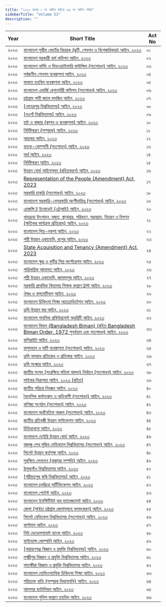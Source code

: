 ```yaml
---
title: "২০২৩ সনের ১ নং আইন হইতে ৬৬ নং আইন পর্যন্ত"
sidebarTitle: "Volume 53"
description: ""
---
```


| Year | Short Title | Act No |
|------|-------------|--------|
| ২০২৩ | [বাংলাদেশ সুপ্রীম কোর্টের বিচারক (ছুটি, পেনশন ও বিশেষাধিকার) আইন, ২০২৩](/laws/act-1418) | ০১ |
| ২০২৩ | [বাংলাদেশ সরকারী কর্ম কমিশন আইন, ২০২৩](/laws/act-1419) | ০২ |
| ২০২৩ | [বাংলাদেশ নার্সিং ও মিডওয়াইফারি কাউন্সিল (সংশোধন) আইন, ২০২৩](/laws/act-1420) | ০৩ |
| ২০২৩ | [সর্বজনীন পেনশন ব্যবস্থাপনা আইন, ২০২৩](/laws/act-1421) | ০৪ |
| ২০২৩ | [যাকাত তহবিল ব্যবস্থাপনা আইন, ২০২৩](/laws/act-1422) | ০৫ |
| ২০২৩ | [বাংলাদেশ এনার্জি রেগুলেটরী কমিশন (সংশোধন) আইন, ২০২৩](/laws/act-1423) | ০৬ |
| ২০২৩ | [চট্টগ্রাম শাহী জামে মসজিদ আইন, ২০২৩](/laws/act-1424) | ০৭ |
| ২০২৩ | [[মেহেরপুর বিশ্ববিদ্যালয়] আইন, ২০২৩](/laws/act-1425) | ০৮ |
| ২০২৩ | [[নওগাঁ বিশ্ববিদ্যালয়] আইন, ২০২৩](/laws/act-1426) | ০৯ |
| ২০২৩ | [হাট ও বাজার (স্থাপন ও ব্যবস্থাপনা) আইন, ২০২৩](/laws/act-1427) | ১০ |
| ২০২৩ | [নির্দিষ্টকরণ (সম্পূরক) আইন, ২০২৩](/laws/act-1428) | ১১ |
| ২০২৩ | [আয়কর আইন, ২০২৩](/laws/act-1429) | ১২ |
| ২০২৩ | [ব্যাংক-কোম্পানী (সংশোধন) আইন, ২০২৩](/laws/act-1430) | ১৩ |
| ২০২৩ | [অর্থ আইন, ২০২৩](/laws/act-1431) | ১৪ |
| ২০২৩ | [নির্দিষ্টকরণ আইন, ২০২৩](/laws/act-1432) | ১৫ |
| ২০২৩ | [উন্নয়ন বোর্ড আইনসমূহ (রহিতকরণ) আইন, ২০২৩](/laws/act-1433) | ১৬ |
| ২০২৩ | [Representation of the People (Amendment) Act, 2023](/laws/act-1434) | ১৭ |
| ২০২৩ | [সরকারি চাকরি (সংশোধন) আইন, ২০২৩](/laws/act-1435) | ১৮ |
| ২০২৩ | [বাংলাদেশ সরকারি-বেসরকারি অংশীদারিত্ব (সংশোধন) আইন, ২০২৩](/laws/act-1436) | ১৯ |
| ২০২৩ | [এজেন্সি টু ইনোভেট (এটুআই) আইন, ২০২৩](/laws/act-1437) | ২০ |
| ২০২৩ | [খাদ্যদ্রব্য উৎপাদন, মজুত, স্থানান্তর, পরিবহণ, সরবরাহ, বিতরণ ও বিপণন (ক্ষতিকর কার্যক্রম প্রতিরোধ) আইন, ২০২৩](/laws/act-1438) | ২১ |
| ২০২৩ | [বাংলাদেশ শিল্প-নকশা আইন, ২০২৩](/laws/act-1439) | ২২ |
| ২০২৩ | [পল্লী উন্নয়ন একাডেমি, রংপুর আইন, ২০২৩](/laws/act-1440) | ২৩ |
| ২০২৩ | [State Acquisition and Tenancy (Amendment) Act, 2023](/laws/act-1441) | ২৪ |
| ২০২৩ | [বাংলাদেশ ক্ষুদ্র ও কুটির শিল্প কর্পোরেশন আইন, ২০২৩](/laws/act-1443) | ২৫ |
| ২০২৩ | [পারিবারিক আদালত আইন, ২০২৩](/laws/act-1444) | ২৬ |
| ২০২৩ | [পল্লী উন্নয়ন একাডেমি, জামালপুর আইন, ২০২৩](/laws/act-1445) | ২৭ |
| ২০২৩ | [সরকারি প্রাথমিক বিদ্যালয় শিক্ষক কল্যাণ ট্রাস্ট আইন, ২০২৩](/laws/act-1446) | ২৮ |
| ২০২৩ | [ঔষধ ও কসমেটিকস্ আইন, ২০২৩](/laws/act-1447) | ২৯ |
| ২০২৩ | [বাংলাদেশ চিকিৎসা শিক্ষা অ্যাক্রেডিটেশন আইন, ২০২৩](/laws/act-1448) | ৩০ |
| ২০২৩ | [ভূমি উন্নয়ন কর আইন, ২০২৩](/laws/act-1449) | ৩১ |
| ২০২৩ | [বাংলাদেশ পাবলিক প্রকিউরমেন্ট অথরিটি আইন, ২০২৩](/laws/act-1450) | ৩২ |
| ২০২৩ | [বাংলাদেশ বিমান (Bangladesh Biman) (রহিত Bangladesh Biman Order, 1972 পুনর্বহাল এবং সংশোধন) আইন, ২০২৩](/laws/act-1451) | ৩৩ |
| ২০২৩ | [কপিরাইট আইন, ২০২৩](/laws/act-1452) | ৩৪ |
| ২০২৩ | [বালুমহাল ও মাটি ব্যবস্থাপনা (সংশোধন) আইন, ২০২৩](/laws/act-1453) | ৩৫ |
| ২০২৩ | [ভূমি অপরাধ প্রতিরোধ ও প্রতিকার আইন, ২০২৩](/laws/act-1454) | ৩৬ |
| ২০২৩ | [ভূমি সংস্কার আইন, ২০২৩](/laws/act-1455) | ৩৭ |
| ২০২৩ | [জাতীয় সংসদ (সংরক্ষিত মহিলা আসন) নির্বাচন (সংশোধন) আইন, ২০২৩](/laws/act-1456) | ৩৮ |
| ২০২৩ | [সাইবার নিরাপত্তা আইন, ২০২৩ [রহিত]](/laws/act-1457) | ৩৯ |
| ২০২৩ | [জাতীয় পরিচয় নিবন্ধন আইন, ২০২৩](/laws/act-1458) | ৪০ |
| ২০২৩ | [বৈদেশিক কর্মসংস্থান ও অভিবাসী (সংশোধন) আইন, ২০২৩](/laws/act-1459) | ৪১ |
| ২০২৩ | [বাণিজ্য সংগঠন (সংশোধন) আইন, ২০২৩](/laws/act-1460) | ৪২ |
| ২০২৩ | [বাংলাদেশ অর্থনৈতিক অঞ্চল (সংশোধন) আইন, ২০২৩](/laws/act-1462) | ৪৩ |
| ২০২৩ | [জাতীয় প্রতিবন্ধী উন্নয়ন ফাউন্ডেশন আইন, ২০২৩](/laws/act-1463) | ৪৪ |
| ২০২৩ | [চিড়িয়াখানা আইন, ২০২৩](/laws/act-1465) | ৪৫ |
| ২০২৩ | [বাংলাদশে ডেইরি উন্নয়ন বোর্ড আইন, ২০২৩](/laws/act-1464) | ৪৬ |
| ২০২৩ | [বঙ্গবন্ধু শেখ মুজিব মেডিক্যাল বিশ্ববিদ্যালয় (সংশোধন) আইন, ২০২৩](/laws/act-1466) | ৪৭ |
| ২০২৩ | [সিলেট উন্নয়ন কর্তৃপক্ষ আইন, ২০২৩](/laws/act-1467) | ৪৮ |
| ২০২৩ | [সুরক্ষিত লেনদেন (অস্থাবর সম্পত্তি) আইন, ২০২৩](/laws/act-1468) | ৪৯ |
| ২০২৩ | [ঠাকুরগাঁও বিশ্ববিদ্যালয় আইন, ২০২৩](/laws/act-1469) | ৫০ |
| ২০২৩ | [[শরীয়তপুর কৃষি বিশ্ববিদ্যালয়] আইন, ২০২৩](/laws/act-1470) | ৫১ |
| ২০২৩ | [বাংলাদেশ চলচ্চিত্র সার্টিফিকেশন আইন, ২০২৩](/laws/act-1471) | ৫২ |
| ২০২৩ | [বাংলাদেশ পেটেন্ট আইন, ২০২৩](/laws/act-1472) | ৫৩ |
| ২০২৩ | [বাংলাদেশ ইনস্টিটিউট অব ম্যানেজমেন্ট আইন, ২০২৩](/laws/act-1473) | ৫৪ |
| ২০২৩ | [জেলা (পার্বত্য চট্টগ্রাম জেলাসমূহে বলবৎকরণ) আইন, ২০২৩](/laws/act-1474) | ৫৫ |
| ২০২৩ | [সিলেট মেডিকেল বিশ্ববিদ্যালয় (সংশোধন) আইন, ২০২৩](/laws/act-1475) | ৫৬ |
| ২০২৩ | [কাস্টমস আইন, ২০২৩](/laws/act-1476) | ৫৭ |
| ২০২৩ | [নিউ ডেভেলপমেন্ট ব্যাংক আইন, ২০২৩](/laws/act-1477) | ৫৮ |
| ২০২৩ | [ফাইন্যান্স কোম্পানি আইন, ২০২৩](/laws/act-1478) | ৫৯ |
| ২০২৩ | [[নারায়ণগঞ্জ বিজ্ঞান ও প্রযুক্তি বিশ্ববিদ্যালয়] আইন, ২০২৩](/laws/act-1479) | ৬০ |
| ২০২৩ | [লক্ষ্মীপুর বিজ্ঞান ও প্রযুক্তি বিশ্ববিদ্যালয় আইন, ২০২৩](/laws/act-1480) | ৬১ |
| ২০২৩ | [সাতক্ষীরা বিজ্ঞান ও প্রযুক্তি বিশ্ববিদ্যালয় আইন, ২০২৩](/laws/act-1481) | ৬২ |
| ২০২৩ | [বাংলাদেশ হোমিওপ্যাথিক চিকিৎসা শিক্ষা আইন, ২০২৩](/laws/act-1482) | ৬৩ |
| ২০২৩ | [পরিত্যক্ত বাড়ি (সম্পূরক বিধানাবলি) আইন, ২০২৩](/laws/act-1483) | ৬৪ |
| ২০২৩ | [আনসার ব্যাটালিয়ন আইন, ২০২৩](/laws/act-1484) | ৬৫ |
| ২০২৩ | [বাংলাদেশ পুলিশ কল্যাণ তহবিল আইন, ২০২৩](/laws/act-1485) | ৬৬ |

